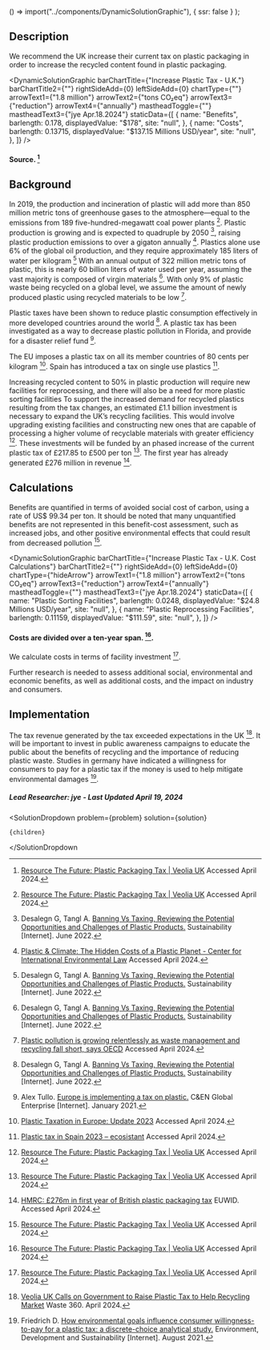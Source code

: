 

  () => import("../components/DynamicSolutionGraphic"),
  { ssr: false }
);


## Description

We recommend the UK increase their current tax on plastic packaging in order to increase the recycled content found in plastic packaging.

<DynamicSolutionGraphic
  barChartTitle={"Increase Plastic Tax - U.K."}
  barChartTitle2={""}
  rightSideAdd={0}
  leftSideAdd={0}
  chartType={""}
  arrowText1={"1.8 million"}
  arrowText2={"tons CO₂eq"}
  arrowText3={"reduction"}
  arrowText4={"annually"}
  mastheadToggle={""}
  mastheadText3={"jye Apr.18.2024"}
  staticData={[
    {
      name: "Benefits",
      barlength: 0.178,
      displayedValue: "$178",
      site: "null",
    },
    {
      name: "Costs",
      barlength: 0.13715,
      displayedValue: "$137.15 Millions USD/year",
      site: "null",
    },
  ]}
/>

#### Source. [^"12"]

## Background

In 2019, the production and incineration of plastic will add more than 850 million metric tons of greenhouse gases to the atmosphere—equal to the emissions from 189 five-hundred-megawatt coal power plants [^"12"]. Plastic production is growing and is expected to quadruple by 2050 [^"3"], raising plastic production emissions to over a gigaton annually [^"13"]. Plastics alone use 6% of the global oil production, and they require approximately 185 liters of water per kilogram [^"3"] With an annual output of 322 million metric tons of plastic, this is nearly 60 billion liters of water used per year, assuming the vast majority is composed of virgin materials [^"3"]. With only 9% of plastic waste being recycled on a global level, we assume the amount of newly produced plastic using recycled materials to be low [^"15"].

Plastic taxes have been shown to reduce plastic consumption effectively in more developed countries around the world [^"3"]. A plastic tax has been investigated as a way to decrease plastic pollution in Florida, and provide for a disaster relief fund [^"11"].

The EU imposes a plastic tax on all its member countries of 80 cents per kilogram [^"6"]. Spain has introduced a tax on single use plastics [^"5"].

Increasing recycled content to 50% in plastic production will require new facilities for reprocessing, and there will also be a need for more plastic sorting facilities To support the increased demand for recycled plastics resulting from the tax changes, an estimated £1.1 billion investment is necessary to expand the UK’s recycling facilities. This would involve upgrading existing facilities and constructing new ones that are capable of processing a higher volume of recyclable materials with greater efficiency [^"12"]. These investments will be funded by an phased increase of the current plastic tax of £217.85 to £500 per ton [^"12"]. The first year has already generated £276 million in revenue [^"16"].

## Calculations

Benefits are quantified in terms of avoided social cost of carbon, using a rate of US$ 99.34 per ton. It should be noted that many unquantified benefits are not represented in this benefit-cost assessment, such as increased jobs, and other positive environmental effects that could result from decreased pollution [^"12"].

<DynamicSolutionGraphic
  barChartTitle={"Increase Plastic Tax - U.K. Cost Calculations"}
  barChartTitle2={""}
  rightSideAdd={0}
  leftSideAdd={0}
  chartType={"hideArrow"}
  arrowText1={"1.8 million"}
  arrowText2={"tons CO₂eq"}
  arrowText3={"reduction"}
  arrowText4={"annually"}
  mastheadToggle={""}
  mastheadText3={"jye Apr.18.2024"}
  staticData={[
    {
      name: "Plastic Sorting Facilities",
      barlength: 0.0248,
      displayedValue: "$24.8 Millions USD/year",
      site: "null",
    },
    {
      name: "Plastic Reprocessing Facilities",
      barlength: 0.11159,
      displayedValue: "$111.59",
      site: "null",
    },
  ]}
/>

#### Costs are divided over a ten-year span. [^"12"].

We calculate costs in terms of facility investment [^"12"].

Further research is needed to assess additional social, environmental and economic benefits, as well as additional costs, and the impact on industry and consumers.

## Implementation

The tax revenue generated by the tax exceeded expectations in the UK [^"1"]. It will be important to invest in public awareness campaigns to educate the public about the benefits of recycling and the importance of reducing plastic waste. Studies in germany have indicated a willingness for consumers to pay for a plastic tax if the money is used to help mitigate environmental damages [^"7"].

##### Lead Researcher: jye - Last Updated April 19, 2024

[^"1"]: [Veolia UK Calls on Government to Raise Plastic Tax to Help Recycling Market](https://www.waste360.com/plastics/veolia-uk-calls-on-government-to-raise-plastic-tax-to-help-recycling-market) Waste 360. April 2024.
[^"2"]: [Veolia calls for "escalating" UK's plastic tax to boost recycling](https://euwid-recycling.com/news/business/veolia-calls-for-escalating-uks-plastic-tax-to-boost-recycling-110424/) EUWID. April 2024.
[^"3"]: Desalegn G, Tangl A. [ Banning Vs Taxing, Reviewing the Potential Opportunities and Challenges of Plastic Products.](http://dx.doi.org/10.3390/su14127189) Sustainability [Internet]. June 2022.
[^"4"]: [Proposed Tax on Plastic Materials Would Be a Step Backward for Environment and Inflation - American Chemistry Council](https://www.americanchemistry.com/chemistry-in-america/news-trends/press-release/2023/proposed-tax-on-plastic-materials-would-be-a-step-backward-for-environment-and-inflation) Accessed April 2024.
[^"5"]: [Plastic tax in Spain 2023 – ecosistant](https://www.ecosistant.eu/en/plastic-tax-in-spain-2023/) Accessed April 2024.
[^"6"]: [Plastic Taxation in Europe: Update 2023](https://wts.com/wts.com/publications/climate-protection-green-tax-energy/2023/wtsglobal-plastic-taxation-in-europe-2023.pdf) Accessed April 2024.
[^"7"]: Friedrich D. [How environmental goals influence consumer willingness-to-pay for a plastic tax: a discrete-choice analytical study.](http://dx.doi.org/10.1007/s10668-021-01781-7) Environment, Development and Sustainability [Internet]. August 2021.
[^"8"]: [Plastic Taxation in Europe: Update 2023](https://wts.com/wts.com/publications/climate-protection-green-tax-energy/2023/wtsglobal-plastic-taxation-in-europe-2023.pdf) Accessed April 2024.
[^"9"]: Walker T, Gramlich D, Dumont-Bergeron A. [The Case for a Plastic Tax: A Review of Its Benefits and Disadvantages Within a Circular Economy.](http://dx.doi.org/10.1108/s2514-175920200000004010) Sustainability [Internet]. June 2020.
[^"10"]: Raymer, D. [Plastic Tax: An Alternative to Plastic Alternatives.](10.2139/ssrn.3642739) ERN: National. 2020.
[^"11"]: Alex Tullo. [Europe is implementing a tax on plastic.](http://dx.doi.org/10.1021/CEN-09902-COVER7) C&EN Global Enterprise [Internet]. January 2021.
[^"12"]: [Resource The Future: Plastic Packaging Tax | Veolia UK](https://www.veolia.co.uk/pptreport) Accessed April 2024.
[^"13"]: [Plastic & Climate: The Hidden Costs of a Plastic Planet - Center for International Environmental Law](https://www.ciel.org/project-update/plastic-climate-the-hidden-costs-of-a-plastic-planet/) Accessed April 2024.
[^"14"]: Gracida-Alvarez UR, Benavides PT, Lee U, Wang M. [Life-cycle analysis of recycling of post-use plastic to plastic via pyrolysis.](http://dx.doi.org/10.1016/j.jclepro.2023.138867) Journal of Cleaner Production [Internet]. November 2023.
[^"15"]: [Plastic pollution is growing relentlessly as waste management and recycling fall short, says OECD](https://www.oecd.org/environment/plastic-pollution-is-growing-relentlessly-as-waste-management-and-recycling-fall-short.htm) Accessed April 2024.
[^"16"]: [HMRC: £276m in first year of British plastic packaging tax](https://www.euwid-recycling.com/news/policy/hmrc-pound276m-in-first-year-of-british-plastic-packaging-tax-120923/) EUWID. Accessed April 2024.

  <SolutionDropdown 
    problem={problem} 
    solution={solution}
  >
    {children}
  </SolutionDropdown

>
